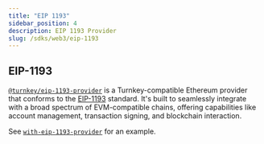 ```yaml
---
title: "EIP 1193"
sidebar_position: 4
description: EIP 1193 Provider
slug: /sdks/web3/eip-1193
---
```


## EIP-1193

[`@turnkey/eip-1193-provider`](https://www.npmjs.com/package/@turnkey/eip-1193-provider) is a Turnkey-compatible Ethereum provider that conforms to the [EIP-1193](https://eips.ethereum.org/EIPS/eip-1193) standard. It's built to seamlessly integrate with a broad spectrum of EVM-compatible chains, offering capabilities like account management, transaction signing, and blockchain interaction.

See [`with-eip-1193-provider`](https://github.com/tkhq/sdk/tree/main/examples/with-eip-1193-provider) for an example.
